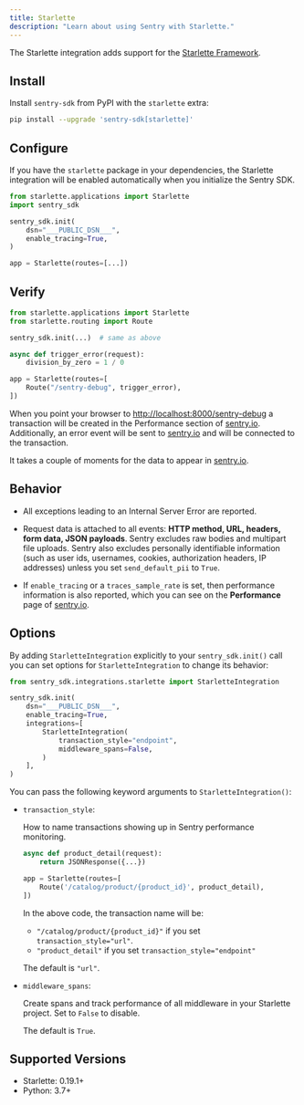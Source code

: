 ```yaml
---
title: Starlette
description: "Learn about using Sentry with Starlette."
---
```


The Starlette integration adds support for the [Starlette Framework](https://www.starlette.io/).

## Install

Install `sentry-sdk` from PyPI with the `starlette` extra:

```bash
pip install --upgrade 'sentry-sdk[starlette]'
```

## Configure

If you have the `starlette` package in your dependencies, the Starlette integration will be enabled automatically when you initialize the Sentry SDK.

<SignInNote />

```python
from starlette.applications import Starlette
import sentry_sdk

sentry_sdk.init(
    dsn="___PUBLIC_DSN___",
    enable_tracing=True,
)

app = Starlette(routes=[...])
```

## Verify

```python
from starlette.applications import Starlette
from starlette.routing import Route

sentry_sdk.init(...)  # same as above

async def trigger_error(request):
    division_by_zero = 1 / 0

app = Starlette(routes=[
    Route("/sentry-debug", trigger_error),
])
```

When you point your browser to [http://localhost:8000/sentry-debug](http://localhost:8000/sentry-debug) a transaction will be created in the Performance section of [sentry.io](https://sentry.io). Additionally, an error event will be sent to [sentry.io](https://sentry.io) and will be connected to the transaction.

It takes a couple of moments for the data to appear in [sentry.io](https://sentry.io).

## Behavior

- All exceptions leading to an Internal Server Error are reported.

- Request data is attached to all events: **HTTP method, URL, headers, form data, JSON payloads**. Sentry excludes raw bodies and multipart file uploads. Sentry also excludes personally identifiable information (such as user ids, usernames, cookies, authorization headers, IP addresses) unless you set `send_default_pii` to `True`.

- If `enable_tracing` or a `traces_sample_rate` is set, then performance information is also reported, which you can see on the **Performance** page of [sentry.io](https://sentry.io).

## Options

By adding `StarletteIntegration` explicitly to your `sentry_sdk.init()` call you can set options for `StarletteIntegration` to change its behavior:

```python
from sentry_sdk.integrations.starlette import StarletteIntegration

sentry_sdk.init(
    dsn="___PUBLIC_DSN___",
    enable_tracing=True,
    integrations=[
        StarletteIntegration(
            transaction_style="endpoint",
            middleware_spans=False,
        )
    ],
)
```

You can pass the following keyword arguments to `StarletteIntegration()`:

- `transaction_style`:

  How to name transactions showing up in Sentry performance monitoring.

  ```python
  async def product_detail(request):
      return JSONResponse({...})

  app = Starlette(routes=[
      Route('/catalog/product/{product_id}', product_detail),
  ])
  ```

  In the above code, the transaction name will be:

  - `"/catalog/product/{product_id}"` if you set `transaction_style="url"`.
  - `"product_detail"` if you set `transaction_style="endpoint"`

  The default is `"url"`.

- `middleware_spans`:

  Create spans and track performance of all middleware in your Starlette project. Set to `False` to disable.

  The default is `True`.


## Supported Versions

- Starlette: 0.19.1+
- Python: 3.7+
